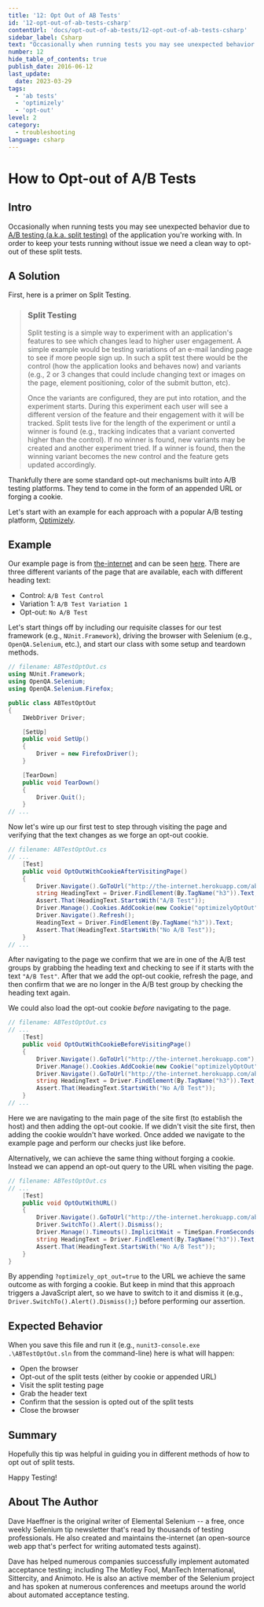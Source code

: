 ```yaml
---
title: '12: Opt Out of AB Tests'
id: '12-opt-out-of-ab-tests-csharp'
contentUrl: 'docs/opt-out-of-ab-tests/12-opt-out-of-ab-tests-csharp'
sidebar_label: Csharp
text: "Occasionally when running tests you may see unexpected behavior due to A/B testing of the application you're working with. In order to keep your tests running without issue we need a clean way to opt-out of these split tests."
number: 12
hide_table_of_contents: true
publish_date: 2016-06-12
last_update:
  date: 2023-03-29
tags:
  - 'ab tests'
  - 'optimizely'
  - 'opt-out'
level: 2
category:
  - troubleshooting
language: csharp
---
```


# How to Opt-out of A/B Tests

## Intro

Occasionally when running tests you may see unexpected behavior due to [A/B testing (a.k.a. split testing)](http://en.wikipedia.org/wiki/A/B_testing) of the application you're working with. In order to keep your tests running without issue we need a clean way to opt-out of these split tests.

## A Solution

First, here is a primer on Split Testing.

> ### Split Testing
>
> Split testing is a simple way to experiment with an application's features to see which changes lead to higher user engagement. A simple example would be testing variations of an e-mail landing page to see if more people sign up. In such a split test there would be the control (how the application looks and behaves now) and variants (e.g., 2 or 3 changes that could include changing text or images on the page, element positioning, color of the submit button, etc).
>
> Once the variants are configured, they are put into rotation, and the experiment starts. During this experiment each user will see a different version of the feature and their engagement with it will be tracked. Split tests live for the length of the experiment or until a winner is found (e.g., tracking indicates that a variant converted higher than the control). If no winner is found, new variants may be created and another experiment tried. If a winner is found, then the winning variant becomes the new control and the feature gets updated accordingly.

Thankfully there are some standard opt-out mechanisms built into A/B testing platforms. They tend to come in the form of an appended URL or forging a cookie.

Let's start with an example for each approach with a popular A/B testing platform, [Optimizely](https://www.optimizely.com/).

## Example

Our example page is from [the-internet](http://github.com/tourdedave/the-internet) and can be seen [here](http://the-internet.herokuapp.com/abtest). There are three different variants of the page that are available, each with different heading text:

- Control: `A/B Test Control`
- Variation 1: `A/B Test Variation 1`
- Opt-out: `No A/B Test`

Let's start things off by including our requisite classes for our test framework (e.g., `NUnit.Framework`), driving the browser with Selenium (e.g., `OpenQA.Selenium`, etc.), and start our class with some setup and teardown methods.

```csharp
// filename: ABTestOptOut.cs
using NUnit.Framework;
using OpenQA.Selenium;
using OpenQA.Selenium.Firefox;

public class ABTestOptOut
{
    IWebDriver Driver;

    [SetUp]
    public void SetUp()
    {
        Driver = new FirefoxDriver();
    }

    [TearDown]
    public void TearDown()
    {
        Driver.Quit();
    }
// ...
```

Now let's wire up our first test to step through visiting the page and verifying that the text changes as we forge an opt-out cookie.

```csharp
// filename: ABTestOptOut.cs
// ...
    [Test]
    public void OptOutWithCookieAfterVisitingPage()
    {
        Driver.Navigate().GoToUrl("http://the-internet.herokuapp.com/abtest");
        string HeadingText = Driver.FindElement(By.TagName("h3")).Text;
        Assert.That(HeadingText.StartsWith("A/B Test"));
        Driver.Manage().Cookies.AddCookie(new Cookie("optimizelyOptOut", "true"));
        Driver.Navigate().Refresh();
        HeadingText = Driver.FindElement(By.TagName("h3")).Text;
        Assert.That(HeadingText.StartsWith("No A/B Test"));
    }
// ...
```

After navigating to the page we confirm that we are in one of the A/B test groups by grabbing the heading text and checking to see if it starts with the text `"A/B Test"`. After that we add the opt-out cookie, refresh the page, and then confirm that we are no longer in the A/B test group by checking the heading text again.

We could also load the opt-out cookie _before_ navigating to the page.

```csharp
// filename: ABTestOptOut.cs
// ...
    [Test]
    public void OptOutWithCookieBeforeVisitingPage()
    {
        Driver.Navigate().GoToUrl("http://the-internet.herokuapp.com");
        Driver.Manage().Cookies.AddCookie(new Cookie("optimizelyOptOut", "true"));
        Driver.Navigate().GoToUrl("http://the-internet.herokuapp.com/abtest");
        string HeadingText = Driver.FindElement(By.TagName("h3")).Text;
        Assert.That(HeadingText.StartsWith("No A/B Test"));
    }
// ...
```

Here we are navigating to the main page of the site first (to establish the host) and then adding the opt-out cookie. If we didn't visit the site first, then adding the cookie wouldn't have worked. Once added we navigate to the example page and perform our checks just like before.

Alternatively, we can achieve the same thing without forging a cookie. Instead we can append an opt-out query to the URL when visiting the page.

```csharp
// filename: ABTestOptOut.cs
// ...
    [Test]
    public void OptOutWithURL()
    {
        Driver.Navigate().GoToUrl("http://the-internet.herokuapp.com/abtest?optimizely_opt_out=true");
        Driver.SwitchTo().Alert().Dismiss();
        Driver.Manage().Timeouts().ImplicitWait = TimeSpan.FromSeconds(20);
        string HeadingText = Driver.FindElement(By.TagName("h3")).Text;
        Assert.That(HeadingText.StartsWith("No A/B Test"));
    }
}
```

By appending `?optimizely_opt_out=true` to the URL we achieve the same outcome as with forging a cookie. But keep in mind that this approach triggers a JavaScript alert, so we have to switch to it and dismiss it (e.g., `Driver.SwitchTo().Alert().Dismiss();`) before performing our assertion.

## Expected Behavior

When you save this file and run it (e.g., `nunit3-console.exe .\ABTestOptOut.sln` from the command-line) here is what will happen:

- Open the browser
- Opt-out of the split tests (either by cookie or appended URL)
- Visit the split testing page
- Grab the header text
- Confirm that the session is opted out of the split tests
- Close the browser

## Summary

Hopefully this tip was helpful in guiding you in different methods of how to opt out of split tests.

Happy Testing!

## About The Author

Dave Haeffner is the original writer of Elemental Selenium -- a free, once weekly Selenium tip newsletter that's read by thousands of testing professionals. He also created and maintains the-internet (an open-source web app that's perfect for writing automated tests against).

Dave has helped numerous companies successfully implement automated acceptance testing; including The Motley Fool, ManTech International, Sittercity, and Animoto. He is also an active member of the Selenium project and has spoken at numerous conferences and meetups around the world about automated acceptance testing.
